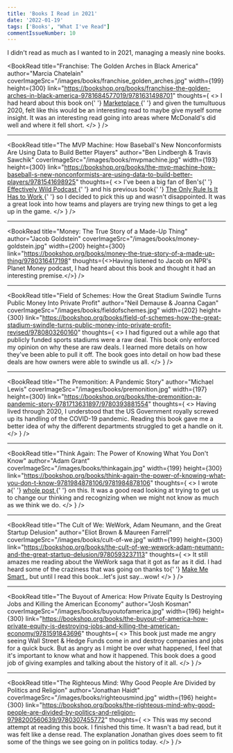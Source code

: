 ```yaml
---
title: 'Books I Read in 2021'
date: '2022-01-19'
tags: ['Books', "What I've Read"]
commentIssueNumber: 10
---
```


I didn't read as much as I wanted to in 2021, managing a measly nine books.

<BookRead
    title="Franchise: The Golden Arches in Black America"
    author="Marcia Chatelain"
    coverImageSrc="/images/books/franchise_golden_arches.jpg"
    width={199}
    height={300}
    link="https://bookshop.org/books/franchise-the-golden-arches-in-black-america-9781684577019/9781631498701"
    thoughts={
        <>
            I had heard about this book on{' '}
            <a href="https://www.marketplace.org/2020/07/06/the-complicated-history-of-mcdonalds-and-black-america/" target="_blank" rel="noreferrer">
                Marketplace
            </a>{' '}
            and given the tumultuous 2020, felt like this would be an interesting read to maybe give myself some insight. It was an interesting read
            going into areas where McDonald's did well and where it fell short.
        </>
    }
/>

<hr />

<BookRead
    title="The MVP Machine: How Baseball's New Nonconformists Are Using Data to Build Better Players"
    author="Ben Lindbergh &amp; Travis Sawchik"
    coverImageSrc="/images/books/mvpmachine.jpg"
    width={193}
    height={300}
    link="https://bookshop.org/books/the-mvp-machine-how-baseball-s-new-nonconformists-are-using-data-to-build-better-players/9781541698925"
    thoughts={
        <>
            I've been a big fan of Ben's{' '}
            <a href="https://blogs.fangraphs.com/category/effectively-wild/" target="_blank" rel="noreferrer">
                Effectively Wild Podcast
            </a>{' '}
            and his previous book{' '}
            <a
                href="https://bookshop.org/books/the-only-rule-is-it-has-to-work-our-wild-experiment-building-a-new-kind-of-baseball-team-includes-a-new-afterword/9781250130907"
                target="_blank"
                rel="noreferrer"
            >
                The Only Rule Is It Has to Work
            </a>{' '}
            so I decided to pick this up and wasn't disappointed. It was a great look into how teams and players are trying new things to get a leg up
            in the game.
        </>
    }
/>

<hr />

<BookRead
    title="Money: The True Story of a Made-Up Thing"
    author="Jacob Goldstein"
    coverImageSrc="/images/books/money-goldstein.jpg"
    width={200}
    height={300}
    link="https://bookshop.org/books/money-the-true-story-of-a-made-up-thing/9780316417198"
    thoughts={<>Having listened to Jacob on NPR's Planet Money podcast, I had heard about this book and thought it had an interesting premise.</>}
/>

<hr />

<BookRead
    title="Field of Schemes: How the Great Stadium Swindle Turns Public Money Into Private Profit"
    author="Neil Demause &amp; Joanna Cagan"
    coverImageSrc="/images/books/fieldofschemes.jpg"
    width={202}
    height={300}
    link="https://bookshop.org/books/field-of-schemes-how-the-great-stadium-swindle-turns-public-money-into-private-profit-revised/9780803260160"
    thoughts={
        <>
            I had figured out a while ago that publicly funded sports stadiums were a raw deal. This book only enforced my opinion on why these are
            raw deals. I learned more details on how they've been able to pull it off. The book goes into detail on how bad these deals are how owners
            were able to swindle us all.
        </>
    }
/>

<hr />

<BookRead
    title="The Premonition: A Pandemic Story"
    author="Michael Lewis"
    coverImageSrc="/images/books/premonition.jpg"
    width={197}
    height={300}
    link="https://bookshop.org/books/the-premonition-a-pandemic-story-9781713631897/9780393881554"
    thoughts={
        <>
            Having lived through 2020, I understood that the US Government royally screwed up its handling of the COVID-19 pandemic. Reading this book
            gave me a better idea of why the different departments struggled to get a handle on it.
        </>
    }
/>

<hr />

<BookRead
    title="Think Again: The Power of Knowing What You Don't Know"
    author="Adam Grant"
    coverImageSrc="/images/books/thinkagain.jpg"
    width={199}
    height={300}
    link="https://bookshop.org/books/think-again-the-power-of-knowing-what-you-don-t-know-9781984878106/9781984878106"
    thoughts={
        <>
            I wrote a{' '}
            <a href="https://kpwags.com/posts/2021/10/27/think-again-review" target="_blank" rel="noreferrer">
                whole post
            </a>{' '}
            on this. It was a good read looking at trying to get us to change our thinking and recognizing when we might not know as much as we think
            we do.
        </>
    }
/>

<hr />

<BookRead
    title="The Cult of We: WeWork, Adam Neumann, and the Great Startup Delusion"
    author="Eliot Brown &amp; Maureen Farrell"
    coverImageSrc="/images/books/cult-of-we.jpg"
    width={199}
    height={300}
    link="https://bookshop.org/books/the-cult-of-we-wework-adam-neumann-and-the-great-startup-delusion/9780593237113"
    thoughts={
        <>
            It still amazes me reading about the WeWork saga that it got as far as it did. I had heard some of the craziness that was going on thanks
            to{' '}
            <a
                href="https://www.marketplace.org/shows/make-me-smart-with-kai-and-molly/weworks-whole-bananapants-story/"
                target="_blank"
                rel="noreferrer"
            >
                Make Me Smart
            </a>
            , but until I read this book...let's just say...wow!
        </>
    }
/>

<hr />

<BookRead
    title="The Buyout of America: How Private Equity Is Destroying Jobs and Killing the American Economy"
    author="Josh Kosman"
    coverImageSrc="/images/books/buyoutofamerica.jpg"
    width={196}
    height={300}
    link="https://bookshop.org/books/the-buyout-of-america-how-private-equity-is-destroying-jobs-and-killing-the-american-economy/9781591843696"
    thoughts={
        <>
            This book just made me angry seeing Wall Street & Hedge Funds come in and destroy companies and jobs for a quick buck. But as angry as I
            might be over what happened, I feel that it's important to know what and how it happened. This book does a good job of giving examples and
            talking about the history of it all.
        </>
    }
/>

<hr />

<BookRead
    title="The Righteous Mind: Why Good People Are Divided by Politics and Religion"
    author="Jonathan Haidt"
    coverImageSrc="/images/books/righteousmind.jpg"
    width={196}
    height={300}
    link="https://bookshop.org/books/the-righteous-mind-why-good-people-are-divided-by-politics-and-religion-9798200560639/9780307455772"
    thoughts={
        <>
            This was my second attempt at reading this book. I finished this time. It wasn't a bad read, but it was felt like a dense read. The
            explanation Jonathan gives does seem to fit some of the things we see going on in politics today.
        </>
    }
/>
